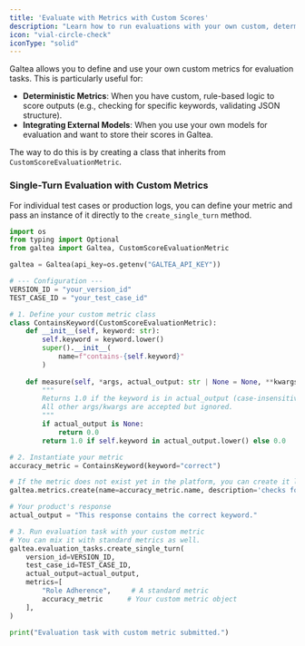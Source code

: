 ```yaml
---
title: 'Evaluate with Metrics with Custom Scores'
description: "Learn how to run evaluations with your own custom, deterministic metrics."
icon: "vial-circle-check"
iconType: "solid"
---
```


Galtea allows you to define and use your own custom metrics for evaluation tasks. This is particularly useful for:
-   **Deterministic Metrics**: When you have custom, rule-based logic to score outputs (e.g., checking for specific keywords, validating JSON structure).
-   **Integrating External Models**: When you use your own models for evaluation and want to store their scores in Galtea.

The way to do this is by creating a class that inherits from `CustomScoreEvaluationMetric`.

### Single-Turn Evaluation with Custom Metrics

For individual test cases or production logs, you can define your metric and pass an instance of it directly to the `create_single_turn` method.

```python
import os
from typing import Optional
from galtea import Galtea, CustomScoreEvaluationMetric

galtea = Galtea(api_key=os.getenv("GALTEA_API_KEY"))

# --- Configuration ---
VERSION_ID = "your_version_id"
TEST_CASE_ID = "your_test_case_id"

# 1. Define your custom metric class
class ContainsKeyword(CustomScoreEvaluationMetric):
    def __init__(self, keyword: str):
        self.keyword = keyword.lower()
        super().__init__(
            name=f"contains-{self.keyword}"
        )
        
    def measure(self, *args, actual_output: str | None = None, **kwargs) -> float:
        """
        Returns 1.0 if the keyword is in actual_output (case-insensitive), 0.0 otherwise.
        All other args/kwargs are accepted but ignored.
        """
        if actual_output is None:
            return 0.0
        return 1.0 if self.keyword in actual_output.lower() else 0.0

# 2. Instantiate your metric
accuracy_metric = ContainsKeyword(keyword="correct")

# If the metric does not exist yet in the platform, you can create it like this:
galtea.metrics.create(name=accuracy_metric.name, description='checks for the presence of the keyword "correct" in the output')

# Your product's response
actual_output = "This response contains the correct keyword."

# 3. Run evaluation task with your custom metric
# You can mix it with standard metrics as well.
galtea.evaluation_tasks.create_single_turn(
    version_id=VERSION_ID,
    test_case_id=TEST_CASE_ID,
    actual_output=actual_output,
    metrics=[
        "Role Adherence",     # A standard metric
        accuracy_metric      # Your custom metric object
    ],
)

print("Evaluation task with custom metric submitted.")
```